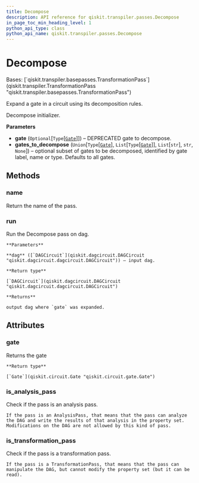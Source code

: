 ```yaml
---
title: Decompose
description: API reference for qiskit.transpiler.passes.Decompose
in_page_toc_min_heading_level: 1
python_api_type: class
python_api_name: qiskit.transpiler.passes.Decompose
---
```


# Decompose

<Class id="qiskit.transpiler.passes.Decompose" github="https://github.com/qiskit/qiskit/tree/stable/0.21/qiskit/transpiler/passes/basis/decompose.py" signature="Decompose(gate=None, gates_to_decompose=None)">
  Bases: [`qiskit.transpiler.basepasses.TransformationPass`](qiskit.transpiler.TransformationPass "qiskit.transpiler.basepasses.TransformationPass")

  Expand a gate in a circuit using its decomposition rules.

  Decompose initializer.

  **Parameters**

  *   **gate** (`Optional`\[`Type`\[[`Gate`](qiskit.circuit.Gate "qiskit.circuit.gate.Gate")]]) – DEPRECATED gate to decompose.
  *   **gates\_to\_decompose** (`Union`\[`Type`\[[`Gate`](qiskit.circuit.Gate "qiskit.circuit.gate.Gate")], `List`\[`Type`\[[`Gate`](qiskit.circuit.Gate "qiskit.circuit.gate.Gate")]], `List`\[`str`], `str`, `None`]) – optional subset of gates to be decomposed, identified by gate label, name or type. Defaults to all gates.

  ## Methods

  ### name

  <Function id="qiskit.transpiler.passes.Decompose.name" name="name" signature="Decompose.name()">
    Return the name of the pass.
  </Function>

  ### run

  <Function id="qiskit.transpiler.passes.Decompose.run" name="run" signature="Decompose.run(dag)">
    Run the Decompose pass on dag.

    **Parameters**

    **dag** ([`DAGCircuit`](qiskit.dagcircuit.DAGCircuit "qiskit.dagcircuit.dagcircuit.DAGCircuit")) – input dag.

    **Return type**

    [`DAGCircuit`](qiskit.dagcircuit.DAGCircuit "qiskit.dagcircuit.dagcircuit.DAGCircuit")

    **Returns**

    output dag where `gate` was expanded.
  </Function>

  ## Attributes

  ### gate

  <Attribute id="qiskit.transpiler.passes.Decompose.gate" name="gate">
    Returns the gate

    **Return type**

    [`Gate`](qiskit.circuit.Gate "qiskit.circuit.gate.Gate")
  </Attribute>

  ### is\_analysis\_pass

  <Attribute id="qiskit.transpiler.passes.Decompose.is_analysis_pass" name="is_analysis_pass">
    Check if the pass is an analysis pass.

    If the pass is an AnalysisPass, that means that the pass can analyze the DAG and write the results of that analysis in the property set. Modifications on the DAG are not allowed by this kind of pass.
  </Attribute>

  ### is\_transformation\_pass

  <Attribute id="qiskit.transpiler.passes.Decompose.is_transformation_pass" name="is_transformation_pass">
    Check if the pass is a transformation pass.

    If the pass is a TransformationPass, that means that the pass can manipulate the DAG, but cannot modify the property set (but it can be read).
  </Attribute>
</Class>

